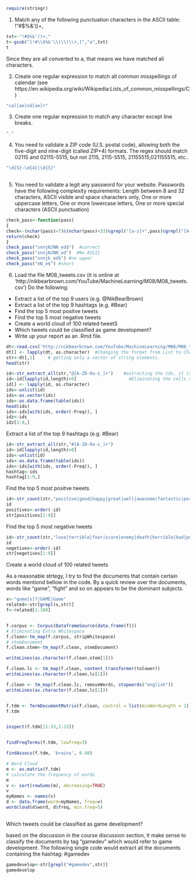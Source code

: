 
```r
require(stringr)
```



1) Match any of the following punctuation characters in the ASCII table: !"#$%&'()+,


```r
txt<-"!#$%&'()+,"
t<-gsub("[!#\\$%&'\\(\\)\\+,]","a",txt)
t
```

Since they are all converted to a, that means we have matched all characters.



2) Create one regular expression to match all common misspellings of calendar (see https://en.wikipedia.org/wiki/Wikipedia:Lists_of_common_misspellings/C)
```r
"cal[ae]nd[ae]r"
```



3) Create one regular expression to match any character except line breaks.
```r
"."
```


4) You need to validate a ZIP code (U.S. postal code), allowing both the five-digit and nine-digit (called ZIP+4) formats. The regex should match 02115 and 02115-5515, but not 2115, 2115-5515, 21155515,021155515, etc..
```r

"\d{5}-\d{4}|\d{5}"
 
```



5) You need to validate a legit any password for your website. Passwords have the following complexity requirements: Length between 8 and 32 characters, ASCII visible and space characters only, One or more uppercase letters, One or more lowercase letters, One or more special characters (ASCII punctuation)
```r
check_pass<-function(pass)
{
check<-(nchar(pass)>7)&(nchar(pass)<33)&grepl("[a-z]+",pass)&grepl("[A-Z]+",pass)&grepl("[!#\\$%&'\\(\\)\\+,]",pass)
return(check)
}
check_pass("snnjNJNN_ed$")  #correct
check_pass("snnjNJNN_ed")  #No ASCII 
check_pass("snnjk_ed$") #no upper
check_pass("nN_e$") #short
```



6) Load the file M08_tweets.csv (it is online at 'http://nikbearbrown.com/YouTube/MachineLearning/M08/M08_tweets.csv')
  Do the following:
 - Extract a list of the top 9 users (e.g. @NikBearBrown)
 - Extract a list of the top 9 hashtags (e.g. #Bear)
 - Find the top 5 most positve tweets
 - Find the top 5 most negative tweets
 - Create a world cloud of 100 related tweetS
 - Which tweets could be classified as game development?
 - Write up your report as an .Rmd file.

```r
dt<-read.csv('http://nikbearbrown.com/YouTube/MachineLearning/M08/M08_tweets_small.csv')
dt[] <- lapply(dt, as.character)  #Changing the format from List to Characters
str<-dt[,1]     # getting only a vector of string elements.
head(str)

id<-str_extract_all(str,"@[A-Z0-9a-z_]+")    #extracting the ids, it is a list ,some cells contain multiple elements
id<-id[lapply(id,length)>0]                    #Eliminating the cells not having thoes @... word
id[] <- lapply(id, as.character)
ids<-unlist(id)
ids<-as.vector(ids)
ids<-as.data.frame(table(ids))
head(ids)
ids<-ids[with(ids, order(-Freq)), ]
idz<-ids
idz[1:9,]
```

Extract a list of the top 9 hashtags (e.g. #Bear)

```r
id<-str_extract_all(str,"#[A-Z0-9a-z_]+")
id<-id[lapply(id,length)>0]
ids<-unlist(id)
ids<-as.data.frame(table(ids))
ids<-ids[with(ids, order(-Freq)), ]
hashtag<-ids
hashtag[1:9,]
```
Find the top 5 most positve tweets

```r
id<-str_count(str,"positive|good|happy|great|well|awesome|fantastic|perfect|extraordinary|extra|enjoy|intersting|beaut|excellent")
id
positives<-order(-id)
str[positives[1:9]]
```


Find the top 5 most negative tweets
```r
id<-str_count(str,"lose|terrible|fear|scare|enemy|death|horrible|bad|poisen|spooky|fuck|disgusting|lack|empty|quiet")
id
negetives<-order(-id)
str[negetives[1:9]]
```

Create a world cloud of 100 related tweets

As a reasonable strtegy, I try to find the documents that contain certain words mentiond bellow in the code. 
By a quick review over the documents, words like "game", "fight" and so on appears to be the dominant subjects. 
```r
x<-"game[s]?|GAME|Game"
related<-str[grepl(x,str)]
f<-related[1:100]


f.corpus <- Corpus(DataframeSource(data.frame(f)))
# Eliminating Extra Whitespace
f.clean<-tm_map(f.corpus, stripWhitespace)
# stemDocument
f.clean.stem<-tm_map(f.clean, stemDocument)

writeLines(as.character(f.clean.stem[1]))

f.clean.lc <- tm_map(f.clean, content_transformer(tolower))
writeLines(as.character(f.clean.lc[1]))

f.clean <- tm_map(f.clean.lc, removeWords, stopwords("english"))
writeLines(as.character(f.clean.lc[1]))


f.tdm <- TermDocumentMatrix(f.clean, control = list(minWordLength = 1))
f.tdm


inspect(f.tdm[11:33,1:33])


findFreqTerms(f.tdm, lowfreq=3)

findAssocs(f.tdm, 'brains', 0.40)

# Word Cloud
m <- as.matrix(f.tdm)
# calculate the frequency of words
m
v <- sort(rowSums(m), decreasing=TRUE)
v
myNames <- names(v)
d <- data.frame(word=myNames, freq=v)
wordcloud(d$word, d$freq, min.freq=5)
 
```

Which tweets could be classified as game development?

based on the discussion in the course discussion section, It make sense to classify 
the documents by tag "gamedev" which would refer to game development.
The following single code would extract all the documents containing the hashtag: #gamedev
```r
gamedevelop<-str[grepl("#gamedev",str)]
gamedevelop
```
